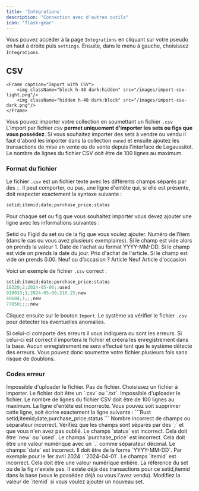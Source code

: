 ```yaml
---
title: 'Intégrations'
description: "Connection avec d'autres outils"
icon: 'flask-gear'
---
```

Vous pouvez accéder à la page `Integrations` en cliquant sur votre pseudo en haut à droite puis `settings`. Ensuite, dans le menu à gauche, choisissez `Integrations`.
## CSV
    <Frame caption="Import with CSV">
        <img className="block h-48 dark:hidden" src="/images/import-csv-light.png"/>
        <img className="hidden h-48 dark:block" src="/images/import-csv-dark.png"/>
    </Frame>

Vous pouvez importer votre collection en soumettant un fichier `.csv`
<Note>L'import par fichier csv **permet uniquement d'importer les sets ou figs que vous possédez**. Si vous souhaitez importer des sets à vendre ou vendu il faut d'abord les importer dans la collection `owned` et ensuite ajoutez les transactions de mise en vente ou de vente depuis l'interface de Legaussitot.</Note>
<Warning>Le nombre de lignes du fichier CSV doit être de 100 lignes au maximum.</Warning>
### Format du fichier
Le fichier `.csv` est un fichier texte avec les différents champs séparés par des `;`.
Il peut comporter, ou pas, une ligne d'entête qui, si elle est présente, doit respecter exactement la syntaxe suivante :
```Rust
setid;itemid;date;purchase_price;status
```
Pour chaque set ou fig que vous souhaitez importer vous devez ajouter une ligne avec les informations suivantes :

<AccordionGroup>
  <Accordion icon="input-text" title="setid (or figid)">
    <ResponseField name="setid" type="text" required>
      Setid ou Figid du set ou de la fig que vous voulez ajouter.
    </ResponseField>
  </Accordion>
  <Accordion icon="input-numeric" title="itemid">
    <ResponseField name="itemid" type="integer" default="1">
      Numéro de l’item (dans le cas ou vous avez plusieurs exemplaires). Si le champ est vide alors on prends la valeur 1.
    </ResponseField>
  </Accordion>
  <Accordion icon="calendar-days" title="date">
    <ResponseField name="date" type="date" default="now()">
      Date de l'achat au format YYYY-MM-DD. Si le champ est vide on prends la date du jour.
    </ResponseField>
  </Accordion>
   <Accordion icon="input-numeric" title="purchase_price">
    <ResponseField name="purchase_price" type="decimal" default="0.00">
      Prix d'achat de l'article. Si le champ est vide on prends 0.00.
    </ResponseField>
  </Accordion>
    <Accordion icon="list-dropdown" title="status">
      <ResponseField name="status" type="list" required>
        Neuf ou d’occasion ?
        <Expandable title="properties">
          <ResponseField name="new" type="string">
            Article Neuf
          </ResponseField>
          <ResponseField name="used" type="string">
            Article d'occasion
          </ResponseField>
        </Expandable>
      </ResponseField>
    </Accordion>
  </AccordionGroup>

  Voici un exemple de fichier `.csv` correct :
  ```Rust
setid;itemid;date;purchase_price;status
10220;2;2024-05-06;;used
910033;1;2024-05-06;210.25;new
40684;1;;;new
77050;;;;new
```
Cliquez ensuite sur le bouton `Import`. Le système va vérifier le fichier `.csv` pour détecter les éventuelles anomalies. 

Si celui-ci comporte des erreurs il vous indiquera ou sont les erreurs.
Si celui-ci est correct il importera le fichier et créera les enregistrement dans la base.
<Note>Aucun enregistrement ne sera effectué tant que le système détecte des erreurs. Vous pouvez donc soumettre votre fichier plusieurs fois sans risque de doublons.</Note>

### Codes erreur
<AccordionGroup>
  <Accordion icon="circle-exclamation" title="ERROR 11">
    Impossible d'uploader le fichier.
  </Accordion>
    <Accordion icon="circle-exclamation" title="ERROR 12">
    Pas de fichier.
    Choisissez un fichier à importer.
  </Accordion>
    <Accordion icon="circle-exclamation" title="ERROR 13">
    Le fichier doit être un `.csv` ou `.txt`.
  </Accordion>
    <Accordion icon="circle-exclamation" title="ERROR 14">
    Impossible d'uploader le fichier.
  </Accordion>
      <Accordion icon="circle-exclamation" title="ERROR 15">
    Le nombre de lignes du fichier CSV doit être de 100 lignes au maximum.
  </Accordion>
    <Accordion icon="circle-exclamation" title="ERROR 21">
    La ligne d'entête est incorrecte.
    Vous pouvez soit supprimer cette ligne, soit écrire exactement la ligne suivante :
    ```Rust
    setid;itemid;date;purchase_price;status
    ```
  </Accordion>
    <Accordion icon="circle-exclamation" title="ERROR 31">
    Nombre incorrect de champs ou séparateur incorrect.
    Vérifiez que les champs sont séparés par des `;` et que vous n'en avez pas oublié.
  </Accordion>
    <Accordion icon="circle-exclamation" title="ERROR 32">
    Le champs `status` est incorrect. Cela doit être `new` ou `used`.
  </Accordion>
    <Accordion icon="circle-exclamation" title="ERROR 33">
    Le champs `purchase_price` est incorrect. Cela doit être une valeur numérique avec un `.` comme séparateur décimal.
  </Accordion>
  <Accordion icon="circle-exclamation" title="ERROR 34">
    Le champs `date` est incorrect. Il doit être de la forme `YYYY-MM-DD`. Par exemple pour le 1er avril 2024 : `2024-04-01`.
  </Accordion>
    <Accordion icon="circle-exclamation" title="ERROR 35">
    Le champs `itemid` est incorrect. Cela doit être une valeur numérique entière.
  </Accordion>
  <Accordion icon="circle-exclamation" title="ERROR 51">
    La référence du set ou de la fig n'existe pas.
  </Accordion>
    <Accordion icon="circle-exclamation" title="ERROR 71">
    Il existe déjà des transactions pour ce setid,itemid dans la base (vous le possédez déjà ou vous l'avez vendu). Modifiez la valeur de `itemid` si vous voulez ajouter un nouveau set.
  </Accordion>

</AccordionGroup>
